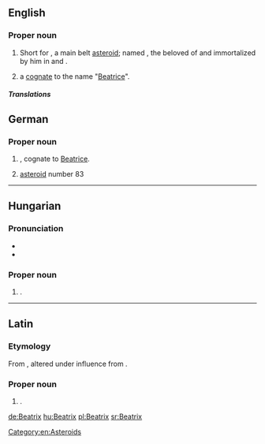 ==English==
{{wikipedia|83 Beatrix}}

===Proper noun===
{{en-proper noun}}

# {{context|astronomy|lang=en}} Short for {{w|83 Beatrix}}, a main belt [[asteroid]]; named {{w|Beatrice Portinari}}, the beloved of {{w|Dante Alighieri}} and immortalized by him in {{w|La Vita Nuova}} and {{W|The Divine Comedy}}.  
# {{given name|female|lang=de}} a [[cognate]] to the name "[[Beatrice]]".  

=====Translations=====
{{trans-top|Asteroid}}
{{trans-mid}}
{{trans-bottom}}

[[Category:en:Asteroids]]

==German==
{{wikipedia|lang=de}}

===Proper noun===
{{head|de|proper noun}}

# {{given name|female|lang=de}}, cognate to [[Beatrice]].
# [[asteroid]] number 83

----

==Hungarian==
{{wikipedia|lang=hu}}

===Pronunciation===
* {{IPA|/ˈbɛɒtriks/|lang=hu}}
* {{hyphenation|Be|at|rix|lang=hu}}

===Proper noun===
{{head|hu|proper noun}}

# {{given name|female|lang=hu}}.

----

==Latin==

===Etymology===
From {{m|la|viātrīx||female wayfarer, traveller}}, altered under influence from {{term|beatus|beātus, beāta|happy, fortunate|lang=la}}.

===Proper noun===
{{head|la|proper noun}}

# {{given name|female|lang=la}}.

[[de:Beatrix]]
[[hu:Beatrix]]
[[pl:Beatrix]]
[[sr:Beatrix]]